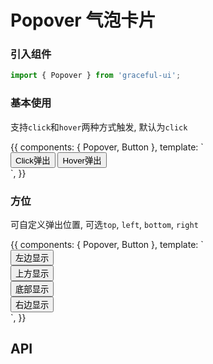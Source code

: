 

<Meta title="数据展示/Popover 气泡卡片" component={Popover} />

# Popover 气泡卡片

### 引入组件

```js
import { Popover } from 'graceful-ui';
```

### 基本使用

支持`click`和`hover`两种方式触发, 默认为`click`

<Preview>
  <Story name="Basic 基本使用">
    {{
      components: { Popover, Button },
      template: `
        <div class="g-popover-demo basic">
          <Popover>
            <template slot="content" >
              <p>这里是提示内容</p>
              <p>这里是提示内容</p>
            </template>
            <Button type="primary">
              Click弹出
            </Button>
          </Popover>
          <Popover trigger="hover">
            <template slot="content">
              <p>这里是提示内容</p>
              <p>这里是提示内容</p>
            </template>
            <Button type="primary">
              Hover弹出
            </Button>
          </Popover>
        </div>`,
    }}
  </Story>
</Preview>

### 方位

可自定义弹出位置, 可选`top`, `left`, `bottom`, `right`

<Preview>
  <Story name="Position 方位">
    {{
      components: { Popover, Button },
      template: `
        <div class="g-popover-demo position">
          <div class="left">
            <Popover position="left" trigger="hover">
              <template slot="content">
                <p>这里是提示内容</p>
                <p>这里是提示内容</p>
              </template>
              <Button type="primary">
                左边显示
              </Button>
            </Popover>
          </div>
          <div class="top">
            <Popover position="top"  trigger="hover">
              <template slot="content">
                <p>这里是提示内容</p>
                <p>这里是提示内容</p>
              </template>
              <Button type="primary">
                上方显示
              </Button>
          </Popover>
          </div>
          <div class="bottom">
            <Popover position="bottom"  trigger="hover">
              <template slot="content">
                <p>这里是提示内容</p>
                <p>这里是提示内容</p>
              </template>
              <Button type="primary">
                底部显示
              </Button>
          </Popover>
          </div>
          <div class="right">
            <Popover position="right"  trigger="hover">
              <template slot="content">
                <p>这里是提示内容</p>
                <p>这里是提示内容</p>
              </template>
              <Button type="primary">
                右边显示
              </Button> 
            </Popover>
          </div>
        </div>`,
    }}
  </Story>
</Preview>

## API

<Props of={Popover} />
